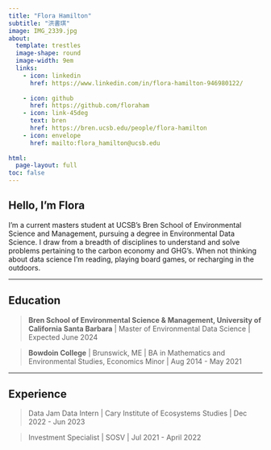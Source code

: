 ```yaml
---
title: "Flora Hamilton"
subtitle: "洪書琪"
image: IMG_2339.jpg
about: 
  template: trestles
  image-shape: round
  image-width: 9em
  links:
    - icon: linkedin
      href: https://www.linkedin.com/in/flora-hamilton-946980122/
      
    - icon: github
      href: https://github.com/floraham
    - icon: link-45deg
      text: bren
      href: https://bren.ucsb.edu/people/flora-hamilton
    - icon: envelope
      href: mailto:flora_hamilton@ucsb.edu
      
html:
  page-layout: full
toc: false
---
```


## Hello, I'm Flora

I'm a current masters student at UCSB's Bren School of Environmental Science and Management, pursuing a degree in Environmental Data Science. I draw from a breadth of disciplines to understand and solve problems pertaining to the carbon economy and GHG's. When not thinking about data science I'm reading, playing board games, or recharging in the outdoors.

------------------------------------------------------------------------

## Education

> **Bren School of Environmental Science & Management, University of California Santa Barbara** \| Master of Environmental Data Science \| Expected June 2024

> **Bowdoin College** \| Brunswick, ME \| BA in Mathematics and Environmental Studies, Economics Minor \| Aug 2014 - May 2021

------------------------------------------------------------------------

## Experience

> Data Jam Data Intern \| Cary Institute of Ecosystems Studies \| Dec 2022 - Jun 2023

> Investment Specialist \| SOSV \| Jul 2021 - April 2022
